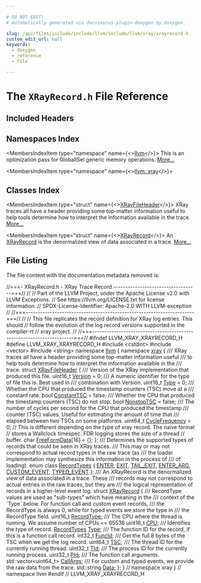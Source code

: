 ```yaml
---

# DO NOT EDIT!
# Automatically generated via docusaurus-plugin-doxygen by Doxygen.

slug: /api/files/include/include/llvm/include/llvm/xray/xrayrecord-h
custom_edit_url: null
keywords:
  - doxygen
  - reference
  - file

---
```





# The `XRayRecord.h` File Reference

<DoxygenPage pluginConfig={pluginConfig}>



## Included Headers

<IncludesList>
<IncludesListItem
  filePath="cstdint"
  permalink=""
  isLocal="false" />
<IncludesListItem
  filePath="vector"
  permalink=""
  isLocal="false" />
<IncludesListItem
  filePath="string"
  permalink=""
  isLocal="false" />
</IncludesList>

## Namespaces Index

<MembersIndex>

<MembersIndexItem
  type="namespace"
  name={<><a href="/docs/api/namespaces/llvm">llvm</a></>}>
This is an optimization pass for GlobalISel generic memory operations. <a href="/docs/api/namespaces/llvm/#details">More...</a>
</MembersIndexItem>

<MembersIndexItem
  type="namespace"
  name={<><a href="/docs/api/namespaces/llvm/xray">llvm::xray</a></>}>
</MembersIndexItem>

</MembersIndex>

## Classes Index

<MembersIndex>

<MembersIndexItem
  type="struct"
  name={<><a href="/docs/api/structs/llvm/xray/xrayfileheader">XRayFileHeader</a></>}>
XRay traces all have a header providing some top-matter information useful to help tools determine how to interpret the information available in the trace. <a href="/docs/api/structs/llvm/xray/xrayfileheader/#details">More...</a>
</MembersIndexItem>

<MembersIndexItem
  type="struct"
  name={<><a href="/docs/api/structs/llvm/xray/xrayrecord">XRayRecord</a></>}>
An <a href="/docs/api/structs/llvm/xray/xrayrecord">XRayRecord</a> is the denormalized view of data associated in a trace. <a href="/docs/api/structs/llvm/xray/xrayrecord/#details">More...</a>
</MembersIndexItem>

</MembersIndex>


## File Listing

The file content with the documentation metadata removed is:

<ProgramListing>

<Link id="l00001" /><CodeLine lineNumber="1"><span class="doxyHighlightComment">//===- XRayRecord.h - XRay Trace Record -----------------------------------===//</span></CodeLine>
<Link id="l00002" /><CodeLine lineNumber="2"><span class="doxyHighlightComment">//</span></CodeLine>
<Link id="l00003" /><CodeLine lineNumber="3"><span class="doxyHighlightComment">// Part of the LLVM Project, under the Apache License v2.0 with LLVM Exceptions.</span></CodeLine>
<Link id="l00004" /><CodeLine lineNumber="4"><span class="doxyHighlightComment">// See https://llvm.org/LICENSE.txt for license information.</span></CodeLine>
<Link id="l00005" /><CodeLine lineNumber="5"><span class="doxyHighlightComment">// SPDX-License-Identifier: Apache-2.0 WITH LLVM-exception</span></CodeLine>
<Link id="l00006" /><CodeLine lineNumber="6"><span class="doxyHighlightComment">//</span></CodeLine>
<Link id="l00007" /><CodeLine lineNumber="7"><span class="doxyHighlightComment">//===----------------------------------------------------------------------===//</span></CodeLine>
<Link id="l00008" /><CodeLine lineNumber="8"><span class="doxyHighlightComment">//</span></CodeLine>
<Link id="l00009" /><CodeLine lineNumber="9"><span class="doxyHighlightComment">// This file replicates the record definition for XRay log entries. This should</span></CodeLine>
<Link id="l00010" /><CodeLine lineNumber="10"><span class="doxyHighlightComment">// follow the evolution of the log record versions supported in the compiler-rt</span></CodeLine>
<Link id="l00011" /><CodeLine lineNumber="11"><span class="doxyHighlightComment">// xray project.</span></CodeLine>
<Link id="l00012" /><CodeLine lineNumber="12"><span class="doxyHighlightComment">//</span></CodeLine>
<Link id="l00013" /><CodeLine lineNumber="13"><span class="doxyHighlightComment">//===----------------------------------------------------------------------===//</span></CodeLine>
<Link id="l00014" /><CodeLine lineNumber="14"><span class="doxyHighlightPreprocessor">#ifndef LLVM&#95;XRAY&#95;XRAYRECORD&#95;H</span></CodeLine>
<Link id="l00015" /><CodeLine lineNumber="15"><span class="doxyHighlightPreprocessor">#define LLVM&#95;XRAY&#95;XRAYRECORD&#95;H</span></CodeLine>
<Link id="l00016" /><CodeLine lineNumber="16"></CodeLine>
<Link id="l00017" /><CodeLine lineNumber="17"><span class="doxyHighlightPreprocessor">#include &lt;cstdint&gt;</span></CodeLine>
<Link id="l00018" /><CodeLine lineNumber="18"><span class="doxyHighlightPreprocessor">#include &lt;vector&gt;</span></CodeLine>
<Link id="l00019" /><CodeLine lineNumber="19"><span class="doxyHighlightPreprocessor">#include &lt;string&gt;</span></CodeLine>
<Link id="l00020" /><CodeLine lineNumber="20"></CodeLine>
<Link id="l00021" /><CodeLine lineNumber="21"><span class="doxyHighlightKeyword">namespace </span><span class="doxyHighlight"><a href="/docs/api/namespaces/llvm">llvm</a> &#123;</span></CodeLine>
<Link id="l00022" /><CodeLine lineNumber="22"><span class="doxyHighlightKeyword">namespace </span><span class="doxyHighlight"><a href="/docs/api/namespaces/llvm/xray">xray</a> &#123;</span></CodeLine>
<Link id="l00023" /><CodeLine lineNumber="23"></CodeLine>
<Link id="l00024" /><CodeLine lineNumber="24"><span class="doxyHighlightComment">/// XRay traces all have a header providing some top-matter information useful</span></CodeLine>
<Link id="l00025" /><CodeLine lineNumber="25"><span class="doxyHighlightComment">/// to help tools determine how to interpret the information available in the</span></CodeLine>
<Link id="l00026" /><CodeLine lineNumber="26"><span class="doxyHighlightComment">/// trace.</span></CodeLine>
<Link id="l00027" /><CodeLine lineNumber="27" lineLink="/docs/api/structs/llvm/xray/xrayfileheader"><span class="doxyHighlightKeyword">struct </span><span class="doxyHighlight"><a href="/docs/api/structs/llvm/xray/xrayfileheader">XRayFileHeader</a> &#123;</span></CodeLine>
<Link id="l00028" /><CodeLine lineNumber="28"><span class="doxyHighlightComment">  /// Version of the XRay implementation that produced this file.</span></CodeLine>
<Link id="l00029" /><CodeLine lineNumber="29" lineLink="/docs/api/structs/llvm/xray/xrayfileheader/#acc34b30bb2aa2eb255188095f98c755f"><span class="doxyHighlight">  uint16&#95;t <a href="/docs/api/structs/llvm/xray/xrayfileheader/#acc34b30bb2aa2eb255188095f98c755f">Version</a> = 0;</span></CodeLine>
<Link id="l00030" /><CodeLine lineNumber="30"></CodeLine>
<Link id="l00031" /><CodeLine lineNumber="31"><span class="doxyHighlightComment">  /// A numeric identifier for the type of file this is. Best used in</span></CodeLine>
<Link id="l00032" /><CodeLine lineNumber="32"><span class="doxyHighlightComment">  /// combination with Version.</span></CodeLine>
<Link id="l00033" /><CodeLine lineNumber="33" lineLink="/docs/api/structs/llvm/xray/xrayfileheader/#a2278020c11cb76aed417e370aafd4469"><span class="doxyHighlight">  uint16&#95;t <a href="/docs/api/structs/llvm/xray/xrayfileheader/#a2278020c11cb76aed417e370aafd4469">Type</a> = 0;</span></CodeLine>
<Link id="l00034" /><CodeLine lineNumber="34"></CodeLine>
<Link id="l00035" /><CodeLine lineNumber="35"><span class="doxyHighlightComment">  /// Whether the CPU that produced the timestamp counters (TSC) move at a</span></CodeLine>
<Link id="l00036" /><CodeLine lineNumber="36"><span class="doxyHighlightComment">  /// constant rate.</span></CodeLine>
<Link id="l00037" /><CodeLine lineNumber="37" lineLink="/docs/api/structs/llvm/xray/xrayfileheader/#a1a8d6c9691e5b509b0eac7c88653ab35"><span class="doxyHighlight">  </span><span class="doxyHighlightKeywordType">bool</span><span class="doxyHighlight"> <a href="/docs/api/structs/llvm/xray/xrayfileheader/#a1a8d6c9691e5b509b0eac7c88653ab35">ConstantTSC</a> = </span><span class="doxyHighlightKeyword">false</span><span class="doxyHighlight">;</span></CodeLine>
<Link id="l00038" /><CodeLine lineNumber="38"></CodeLine>
<Link id="l00039" /><CodeLine lineNumber="39"><span class="doxyHighlightComment">  /// Whether the CPU that produced the timestamp counters (TSC) do not stop.</span></CodeLine>
<Link id="l00040" /><CodeLine lineNumber="40" lineLink="/docs/api/structs/llvm/xray/xrayfileheader/#ab54f9934a050863d45df8afeb1822faa"><span class="doxyHighlight">  </span><span class="doxyHighlightKeywordType">bool</span><span class="doxyHighlight"> <a href="/docs/api/structs/llvm/xray/xrayfileheader/#ab54f9934a050863d45df8afeb1822faa">NonstopTSC</a> = </span><span class="doxyHighlightKeyword">false</span><span class="doxyHighlight">;</span></CodeLine>
<Link id="l00041" /><CodeLine lineNumber="41"></CodeLine>
<Link id="l00042" /><CodeLine lineNumber="42"><span class="doxyHighlightComment">  /// The number of cycles per second for the CPU that produced the timestamp</span></CodeLine>
<Link id="l00043" /><CodeLine lineNumber="43"><span class="doxyHighlightComment">  /// counter (TSC) values. Useful for estimating the amount of time that</span></CodeLine>
<Link id="l00044" /><CodeLine lineNumber="44"><span class="doxyHighlightComment">  /// elapsed between two TSCs on some platforms.</span></CodeLine>
<Link id="l00045" /><CodeLine lineNumber="45" lineLink="/docs/api/structs/llvm/xray/xrayfileheader/#a339e015c9be8d198e2920293112f2d9a"><span class="doxyHighlight">  uint64&#95;t <a href="/docs/api/structs/llvm/xray/xrayfileheader/#a339e015c9be8d198e2920293112f2d9a">CycleFrequency</a> = 0;</span></CodeLine>
<Link id="l00046" /><CodeLine lineNumber="46"></CodeLine>
<Link id="l00047" /><CodeLine lineNumber="47"><span class="doxyHighlight">  </span><span class="doxyHighlightComment">// This is different depending on the type of xray record. The naive format</span></CodeLine>
<Link id="l00048" /><CodeLine lineNumber="48"><span class="doxyHighlight">  </span><span class="doxyHighlightComment">// stores a Wallclock timespec. FDR logging stores the size of a thread</span></CodeLine>
<Link id="l00049" /><CodeLine lineNumber="49"><span class="doxyHighlight">  </span><span class="doxyHighlightComment">// buffer.</span></CodeLine>
<Link id="l00050" /><CodeLine lineNumber="50" lineLink="/docs/api/structs/llvm/xray/xrayfileheader/#a970f58b713f42aaeb9800870708f9f21"><span class="doxyHighlight">  </span><span class="doxyHighlightKeywordType">char</span><span class="doxyHighlight"> <a href="/docs/api/structs/llvm/xray/xrayfileheader/#a970f58b713f42aaeb9800870708f9f21">FreeFormData</a>&#91;16&#93; = &#123;&#125;;</span></CodeLine>
<Link id="l00051" /><CodeLine lineNumber="51"><span class="doxyHighlight">&#125;;</span></CodeLine>
<Link id="l00052" /><CodeLine lineNumber="52"></CodeLine>
<Link id="l00053" /><CodeLine lineNumber="53"><span class="doxyHighlightComment">/// Determines the supported types of records that could be seen in XRay traces.</span></CodeLine>
<Link id="l00054" /><CodeLine lineNumber="54"><span class="doxyHighlightComment">/// This may or may not correspond to actual record types in the raw trace (as</span></CodeLine>
<Link id="l00055" /><CodeLine lineNumber="55"><span class="doxyHighlightComment">/// the loader implementation may synthesize this information in the process of</span></CodeLine>
<Link id="l00056" /><CodeLine lineNumber="56"><span class="doxyHighlightComment">/// of loading).</span></CodeLine>
<Link id="l00057" /><CodeLine lineNumber="57" lineLink="/docs/api/namespaces/llvm/xray/#a97b00c8e300bcf67f4473baf957f1892"><span class="doxyHighlightKeyword">enum class</span><span class="doxyHighlight"> <a href="/docs/api/namespaces/llvm/xray/#a97b00c8e300bcf67f4473baf957f1892">RecordTypes</a> &#123;</span></CodeLine>
<Link id="l00058" /><CodeLine lineNumber="58" lineLink="/docs/api/namespaces/llvm/xray/#a97b00c8e300bcf67f4473baf957f1892a331b3100a485d8cacff1d3df8e9b0c13"><span class="doxyHighlight">  <a href="/docs/api/namespaces/llvm/xray/#a97b00c8e300bcf67f4473baf957f1892a331b3100a485d8cacff1d3df8e9b0c13">ENTER</a>,</span></CodeLine>
<Link id="l00059" /><CodeLine lineNumber="59" lineLink="/docs/api/namespaces/llvm/xray/#a97b00c8e300bcf67f4473baf957f1892aa42b2fb0e720a080e79a92f4ca97d927"><span class="doxyHighlight">  <a href="/docs/api/namespaces/llvm/xray/#a97b00c8e300bcf67f4473baf957f1892aa42b2fb0e720a080e79a92f4ca97d927">EXIT</a>,</span></CodeLine>
<Link id="l00060" /><CodeLine lineNumber="60" lineLink="/docs/api/namespaces/llvm/xray/#a97b00c8e300bcf67f4473baf957f1892af1f3009e38d66163f03975af148bb8fa"><span class="doxyHighlight">  <a href="/docs/api/namespaces/llvm/xray/#a97b00c8e300bcf67f4473baf957f1892af1f3009e38d66163f03975af148bb8fa">TAIL&#95;EXIT</a>,</span></CodeLine>
<Link id="l00061" /><CodeLine lineNumber="61" lineLink="/docs/api/namespaces/llvm/xray/#a97b00c8e300bcf67f4473baf957f1892a88c8a800b3fe4ea6c2fc2524f7ee2645"><span class="doxyHighlight">  <a href="/docs/api/namespaces/llvm/xray/#a97b00c8e300bcf67f4473baf957f1892a88c8a800b3fe4ea6c2fc2524f7ee2645">ENTER&#95;ARG</a>,</span></CodeLine>
<Link id="l00062" /><CodeLine lineNumber="62" lineLink="/docs/api/namespaces/llvm/xray/#a97b00c8e300bcf67f4473baf957f1892a624782357b787994e7624c941d945a0b"><span class="doxyHighlight">  <a href="/docs/api/namespaces/llvm/xray/#a97b00c8e300bcf67f4473baf957f1892a624782357b787994e7624c941d945a0b">CUSTOM&#95;EVENT</a>,</span></CodeLine>
<Link id="l00063" /><CodeLine lineNumber="63" lineLink="/docs/api/namespaces/llvm/xray/#a97b00c8e300bcf67f4473baf957f1892af5f044ed2f1c57504ebd8016581116f4"><span class="doxyHighlight">  <a href="/docs/api/namespaces/llvm/xray/#a97b00c8e300bcf67f4473baf957f1892af5f044ed2f1c57504ebd8016581116f4">TYPED&#95;EVENT</a></span></CodeLine>
<Link id="l00064" /><CodeLine lineNumber="64"><span class="doxyHighlight">&#125;;</span></CodeLine>
<Link id="l00065" /><CodeLine lineNumber="65"></CodeLine>
<Link id="l00066" /><CodeLine lineNumber="66"><span class="doxyHighlightComment">/// An XRayRecord is the denormalized view of data associated in a trace. These</span></CodeLine>
<Link id="l00067" /><CodeLine lineNumber="67"><span class="doxyHighlightComment">/// records may not correspond to actual entries in the raw traces, but they are</span></CodeLine>
<Link id="l00068" /><CodeLine lineNumber="68"><span class="doxyHighlightComment">/// the logical representation of records in a higher-level event log.</span></CodeLine>
<Link id="l00069" /><CodeLine lineNumber="69" lineLink="/docs/api/structs/llvm/xray/xrayrecord"><span class="doxyHighlightKeyword">struct </span><span class="doxyHighlight"><a href="/docs/api/structs/llvm/xray/xrayrecord">XRayRecord</a> &#123;</span></CodeLine>
<Link id="l00070" /><CodeLine lineNumber="70"><span class="doxyHighlightComment">  /// RecordType values are used as &quot;sub-types&quot; which have meaning in the</span></CodeLine>
<Link id="l00071" /><CodeLine lineNumber="71"><span class="doxyHighlightComment">  /// context of the &#96;Type&#96; below. For function call and custom event records,</span></CodeLine>
<Link id="l00072" /><CodeLine lineNumber="72"><span class="doxyHighlightComment">  /// the RecordType is always 0, while for typed events we store the type in</span></CodeLine>
<Link id="l00073" /><CodeLine lineNumber="73"><span class="doxyHighlightComment">  /// the RecordType field.</span></CodeLine>
<Link id="l00074" /><CodeLine lineNumber="74" lineLink="/docs/api/structs/llvm/xray/xrayrecord/#ad0bb1ba1933665c9468589e8b1ddbf3e"><span class="doxyHighlight">  uint16&#95;t <a href="/docs/api/structs/llvm/xray/xrayrecord/#ad0bb1ba1933665c9468589e8b1ddbf3e">RecordType</a>;</span></CodeLine>
<Link id="l00075" /><CodeLine lineNumber="75"></CodeLine>
<Link id="l00076" /><CodeLine lineNumber="76"><span class="doxyHighlightComment">  /// The CPU where the thread is running. We assume number of CPUs &lt;= 65536</span></CodeLine>
<Link id="l00077" /><CodeLine lineNumber="77" lineLink="/docs/api/structs/llvm/xray/xrayrecord/#a6fa98a4246d0892f50aab6de38470858"><span class="doxyHighlight">  uint16&#95;t <a href="/docs/api/structs/llvm/xray/xrayrecord/#a6fa98a4246d0892f50aab6de38470858">CPU</a>;</span></CodeLine>
<Link id="l00078" /><CodeLine lineNumber="78"></CodeLine>
<Link id="l00079" /><CodeLine lineNumber="79"><span class="doxyHighlightComment">  /// Identifies the type of record.</span></CodeLine>
<Link id="l00080" /><CodeLine lineNumber="80" lineLink="/docs/api/structs/llvm/xray/xrayrecord/#a435711e547e92e8469f74321571c6d83"><span class="doxyHighlight">  <a href="/docs/api/namespaces/llvm/xray/#a97b00c8e300bcf67f4473baf957f1892">RecordTypes</a> <a href="/docs/api/structs/llvm/xray/xrayrecord/#a435711e547e92e8469f74321571c6d83">Type</a>;</span></CodeLine>
<Link id="l00081" /><CodeLine lineNumber="81"></CodeLine>
<Link id="l00082" /><CodeLine lineNumber="82"><span class="doxyHighlightComment">  /// The function ID for the record, if this is a function call record.</span></CodeLine>
<Link id="l00083" /><CodeLine lineNumber="83" lineLink="/docs/api/structs/llvm/xray/xrayrecord/#a2c6d1a7e8eec04ee95e88019faaaa0ae"><span class="doxyHighlight">  int32&#95;t <a href="/docs/api/structs/llvm/xray/xrayrecord/#a2c6d1a7e8eec04ee95e88019faaaa0ae">FuncId</a>;</span></CodeLine>
<Link id="l00084" /><CodeLine lineNumber="84"></CodeLine>
<Link id="l00085" /><CodeLine lineNumber="85"><span class="doxyHighlightComment">  /// Get the full 8 bytes of the TSC when we get the log record.</span></CodeLine>
<Link id="l00086" /><CodeLine lineNumber="86" lineLink="/docs/api/structs/llvm/xray/xrayrecord/#a9d337cf46010789738799d46f6fa6d69"><span class="doxyHighlight">  uint64&#95;t <a href="/docs/api/structs/llvm/xray/xrayrecord/#a9d337cf46010789738799d46f6fa6d69">TSC</a>;</span></CodeLine>
<Link id="l00087" /><CodeLine lineNumber="87"></CodeLine>
<Link id="l00088" /><CodeLine lineNumber="88"><span class="doxyHighlightComment">  /// The thread ID for the currently running thread.</span></CodeLine>
<Link id="l00089" /><CodeLine lineNumber="89" lineLink="/docs/api/structs/llvm/xray/xrayrecord/#a6af84cc3a475b65760a35e1b2370d69e"><span class="doxyHighlight">  uint32&#95;t <a href="/docs/api/structs/llvm/xray/xrayrecord/#a6af84cc3a475b65760a35e1b2370d69e">TId</a>;</span></CodeLine>
<Link id="l00090" /><CodeLine lineNumber="90"></CodeLine>
<Link id="l00091" /><CodeLine lineNumber="91"><span class="doxyHighlightComment">  /// The process ID for the currently running process.</span></CodeLine>
<Link id="l00092" /><CodeLine lineNumber="92" lineLink="/docs/api/structs/llvm/xray/xrayrecord/#a0147de3696db4b065ef46233819de2ec"><span class="doxyHighlight">  uint32&#95;t <a href="/docs/api/structs/llvm/xray/xrayrecord/#a0147de3696db4b065ef46233819de2ec">PId</a>;</span></CodeLine>
<Link id="l00093" /><CodeLine lineNumber="93"></CodeLine>
<Link id="l00094" /><CodeLine lineNumber="94"><span class="doxyHighlightComment">  /// The function call arguments.</span></CodeLine>
<Link id="l00095" /><CodeLine lineNumber="95" lineLink="/docs/api/structs/llvm/xray/xrayrecord/#af98d9e128aa97116a59713b370b03381"><span class="doxyHighlight">  std::vector&lt;uint64&#95;t&gt; <a href="/docs/api/structs/llvm/xray/xrayrecord/#af98d9e128aa97116a59713b370b03381">CallArgs</a>;</span></CodeLine>
<Link id="l00096" /><CodeLine lineNumber="96"></CodeLine>
<Link id="l00097" /><CodeLine lineNumber="97"><span class="doxyHighlightComment">  /// For custom and typed events, we provide the raw data from the trace.</span></CodeLine>
<Link id="l00098" /><CodeLine lineNumber="98" lineLink="/docs/api/structs/llvm/xray/xrayrecord/#accd20d8c0234c957476717cd174ddf4b"><span class="doxyHighlight">  std::string <a href="/docs/api/structs/llvm/xray/xrayrecord/#accd20d8c0234c957476717cd174ddf4b">Data</a>;</span></CodeLine>
<Link id="l00099" /><CodeLine lineNumber="99"><span class="doxyHighlight">&#125;;</span></CodeLine>
<Link id="l00100" /><CodeLine lineNumber="100"></CodeLine>
<Link id="l00101" /><CodeLine lineNumber="101"><span class="doxyHighlight">&#125; </span><span class="doxyHighlightComment">// namespace xray</span></CodeLine>
<Link id="l00102" /><CodeLine lineNumber="102"><span class="doxyHighlight">&#125; </span><span class="doxyHighlightComment">// namespace llvm</span></CodeLine>
<Link id="l00103" /><CodeLine lineNumber="103"></CodeLine>
<Link id="l00104" /><CodeLine lineNumber="104"><span class="doxyHighlightPreprocessor">#endif </span><span class="doxyHighlightComment">// LLVM&#95;XRAY&#95;XRAYRECORD&#95;H</span></CodeLine>

</ProgramListing>


</DoxygenPage>
